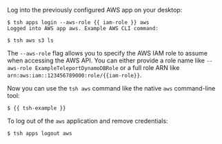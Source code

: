 Log into the previously configured AWS app on your desktop:

```code
$ tsh apps login --aws-role {{ iam-role }} aws
Logged into AWS app aws. Example AWS CLI command:

$ tsh aws s3 ls
```

The `--aws-role` flag allows you to specify the AWS IAM role to assume when
accessing the AWS API. You can either provide a role name like `--aws-role
ExampleTeleportDynamoDBRole` or a full role ARN like
`arn:aws:iam::123456789000:role/{{iam-role}}`.

Now you can use the `tsh aws` command like the native `aws` command-line tool:

```code
$ {{ tsh-example }}
```

To log out of the `aws` application and remove credentials:

```code
$ tsh apps logout aws
```
